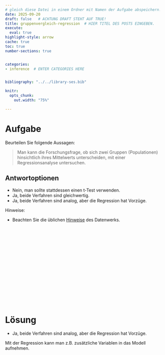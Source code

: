 ```yaml
---
# gleich diese Datei in einem Ordner mit Namen der Aufgabe abspeichern!
date: 2025-09-20
draft: false   # ACHTUNG DRAFT STEHT AUF TRUE!
title: gruppenvergleich-regression  # HIER TITEL DES POSTS EINGEBEN.
execute: 
  eval: true 
highlight-style: arrow 
cache: true
toc: true
number-sections: true


categories:
- inference  # ENTER CATEGORIES HERE


bibliography: "../../library-ses.bib"

knitr:
  opts_chunk:
    out.width: "75%"

---
```






# Aufgabe 

Beurteilen Sie folgende Aussagen:

> Man kann die Forschungsfrage, ob sich zwei Gruppen (Populationen) hinsichtlich ihres Mittelwerts unterscheiden, mit einer Regressionsanalyse untersuchen.



## Antwortoptionen

- Nein, man sollte stattdessen einen t-Test verwenden.
- Ja, beide Verfahren sind gleichwertig.
- Ja, beide Verfahren sind analog, aber die Regression hat Vorzüge.



Hinweise:


- Beachten Sie die üblichen [Hinweise](https://datenwerk.netlify.app/hinweise) des Datenwerks.


</br>
</br>
</br>

</br>
</br>
</br>

</br>
</br>
</br>

</br>
</br>
</br>











# Lösung 


- Ja, beide Verfahren sind analog, aber die Regression hat Vorzüge.

Mit der Regression kann man z.B. zusätzliche Variablen in das Modell aufnehmen.

